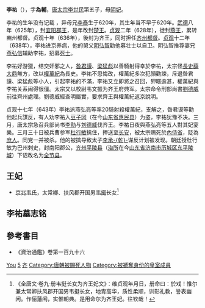 '''李祐'''（{{bd|621年左右||643年|4月29日|catIdx=L李}}），字'''為輔'''，[[唐太宗|唐太宗李世民]]第五子，母[[阴妃|阴妃]]。

李祐的生年没有记载<!-- 生年无具体记载。如有新发现，请提供来源。 -->，异母兄[[李泰_(唐朝)|李泰]]生于620年，其生年当不早于620年。[[武德|武德]]八年（625年），封[[宜阳郡王|宜阳郡王]]，是年改封[[楚王|楚王]]。[[貞觀_(唐朝)|贞观]]二年（628年），徙封[[燕王|燕王]]，累转豳州都督。贞观十年（636年），後封为齐王，同时担任[[齐州_(北魏)|齐州]][[都督|都督]]。[[貞觀_(唐朝)|贞观]]十二年（638年），李祐进京养病，他的舅父[[阴弘智|阴弘智]]勸他募壮士以自卫。阴弘智推荐妻兄[[燕弘信|燕弘信]]辅助李祐，招募[[死士|死士]]。

李祐好游獵，结交奸邪之人，[[昝君謨|昝君謨]]、[[梁猛彪|梁猛彪]]以善騎射得幸於李祐，太宗怪[[長史|長史]][[薛大鼎|薛大鼎]]無方，改以[[權萬紀|權萬紀]]為長史。李祐不思悔改，權萬紀多次犯顏勸諫，斥退昝君謨、梁猛彪等小人，引起李祐的不滿，李祐又立即將之召回，狎暱逾甚，權萬紀與李祐关系闹得很僵。太宗又以校尉韦文振为齐王府典军。太宗命令刑部尚書[[劉德威|劉德威]]前往齊州處理。劉德威經查明屬實，要求齊王與權萬紀返京說明。

贞观十七年（643年）李祐派燕弘亮等率20騎射殺權萬紀，支解之，昝君谟等勸他起兵謀反，有人劝李祐入[[豆子冈|豆子冈]]（在今[[山东省|山东省]][[惠民县|惠民县]]）为盗，李祐犹豫不决。三月，唐太宗急召兵部尚书[[李勣|李勣]]与[[刘德威|刘德威]]伐齐王。李祐日夜與燕弘亮等五人對其妃宴樂。三月三十日被兵曹参军[[杜行敏|杜行敏]]擒住，押送至[[长安|长安]]，被太宗赐死於[[內侍省|內侍省]]，貶為[[庶人|庶人]]。同党一并被杀。他的被擒导致太子[[李承乾|李承-{乾}-]]谋反计划被发现。朝廷授杜行敏为巴州刺史，封南阳郡公，[[齐州_(北魏)|齐州]][[东平陵县|平陵县]]（[[治所|治所]]在今[[山东省|山东省]][[济南市|济南市]][[历城区|历城区]][[东平陵城|东平陵城]]）下诏改名为[[全节县|全节县]]。

== 王妃 ==
*[[京兆韦氏|京兆韦氏]]，太常卿、扶风郡开国男[[韦挺|韦挺]]长女<ref>《全唐文·卷九·册韦挺长女为齐王妃文》：维贞观年月日，册命曰：於戏！惟尔兼太常卿扶风郡开国男韦挺长女，地胄高华，质性柔顺，训彰礼教，誉表幽闲。作俪藩闱，实惟朝典。是用命尔为齐王妃。往钦哉！</ref>

== 李祐墓志铭 ==
{{Quotation|
墓志盖：【大唐国公礼葬故祐墓志之铭】
<br>大唐国公礼葬故祐墓志铭
<br>　　公讳祐，字（空白），陇西成纪人。
<br>　　今上之第四子也。结灵根于弱木，沠重润于天潢。符采自然，神机独悟。被徽章于绮日，启土宇于髫年。'''初封宜阳郡王，食邑四千户。贞观之始，天-{睠}-弥隆。进封燕王，拜同州刺史。俄迁幽州都督、幽易等六州诸军事、幽州刺史'''。前后所授，竟不之藩。入侍丹墀，出游朱邸。绿车暂动，则麾旆成荫；玳筵才迾，而笙歌继响。暨我国家斯酌前王，创建侯之令典；分裂膏壤，垂世及之弘规。作镇东秦，匪亲莫可。'''于是改封齐王，拜齐州都督、齐青等五州诸军事、齐州刺史'''。四履之迹，庶吞若于前贤；六条之美，方贻厥于长世。岂期溺变诈之俗，争心俄逞；惑谗邪之口，弄兵成衅。'''以贞观十七年四月六日暴终于内侍省'''，春秋（空白）。皇帝听朝，不怡怆甸；人之遂往，下流轸念。顾思子而兴怀，因命所司，葬以公礼。'''即以其年十月丁未朔十五日辛酉安厝于高阳原'''。乃为铭曰：
<br>天汉疏源，紫震流庆；地惟帝子，享兹嘉命。宠秩斯隆，徽章式映，剖符攸属，维城在咏。
<br>既荒幽蓟，奄有河济。朱绂斯煌，彤扉洞启。方期善乐，终骞置醴。数属祅氛，衅成藩邸。
<br>甸师遂往，江陵不归。泉扃永夕，庭露沾衣。皇情轸悼，崇兹等威。舟移谷徙，无泯玄扉。

}}

== 參考書目 ==
* 《資治通鑑》卷第一百九十六

{{Authority control}}
{{DEFAULTSORT:Li李}}
[[Category:李姓|You]]
[[Category:唐太宗皇子|5]]
[[Category:唐朝宗室国王|齐]]
[[Category:唐朝被賜死人物|Category:唐朝被賜死人物]]
[[Category:被褫奪身份的皇室成員|Category:被褫奪身份的皇室成員]]